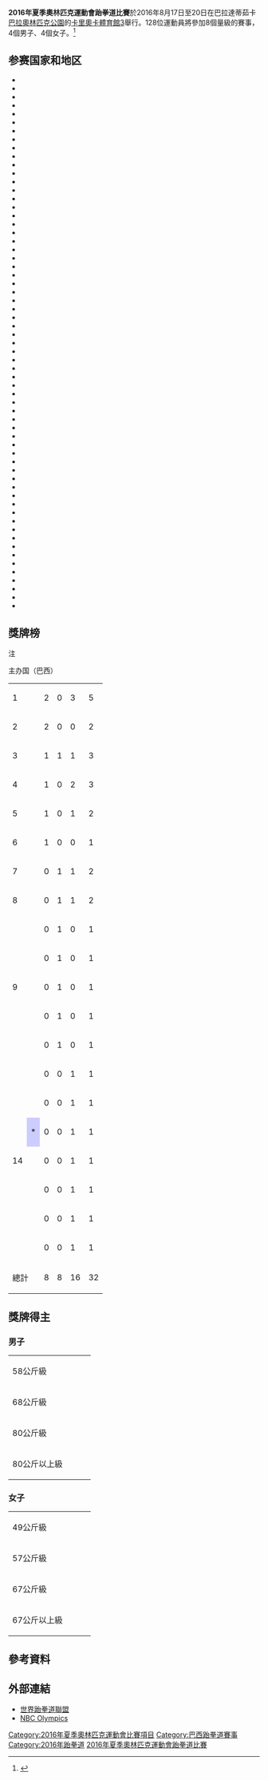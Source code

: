 {{NoteTA|G1=Sports}}
{{Infobox Olympic event
|event = 跆拳道
|games = 2016年夏季
|image = 
|venue = [[卡里奧卡體育館3|卡里奧卡體育館3]]
|dates = 2016年8月17日至20日
|competitors = 128
|nations = 63
|prev = [[2012年夏季奧林匹克運動會跆拳道比賽|2012]]
|next = [[2020年夏季奧林匹克運動會跆拳道比賽|2020]]
}}
{{2016年夏季奥林匹克运动会跆拳道比赛}}
'''2016年夏季奧林匹克運動會跆拳道比賽'''於2016年8月17日至20日在巴拉達蒂茹卡[[巴拉奧林匹克公園|巴拉奧林匹克公園]]的[[卡里奧卡體育館3|卡里奧卡體育館3]]舉行。128位運動員將參加8個量級的賽事，4個男子、4個女子。<ref>{{cite web|url=http://www.rio2016.com/en/the-games/olympic/sports/taekwondo|title=Rio 2016: Taekwondo|publisher=[[Rio_2016|Rio 2016]]|accessdate=8 May 2015|archive-date=2015-04-28|archive-url=https://web.archive.org/web/20150428010828/http://www.rio2016.com/en/the-games/olympic/sports/taekwondo|dead-url=no}}</ref>

==参赛国家和地区==
{{div col|colwidth=20em}}
*{{flagIOC|ARU|2016年夏季|1}}
*{{flagIOC|AUS|2016年夏季|4}}
*{{flagIOC|AZE|2016年夏季|4}}
*{{flagIOC|BLR|2016年夏季|1}}
*{{flagIOC|BEL|2016年夏季|3}}
*{{flagIOC|BRA|2016年夏季|4}}
*{{flagIOC|CAM|2016年夏季|1}}
*{{flagIOC|CAN|2016年夏季|1}}
*{{flagIOC|CPV|2016年夏季|1}}
*{{flagIOC|CAF|2016年夏季|1}}
*{{flagIOC|CHI|2016年夏季|1}}
*{{flagIOC|CHN|2016年夏季|4}}
*{{flagIOC|COL|2016年夏季|2}}
*{{flagIOC|CRO|2016年夏季|3}}
*{{flagIOC|CUB|2016年夏季|1}}
*{{flagIOC|DOM|2016年夏季|3}}
*{{flagIOC|COD|2016年夏季|1}}
*{{flagIOC|EGY|2016年夏季|3}}
*{{flagIOC|FIN|2016年夏季|1}}
*{{flagIOC|FRA|2016年夏季|4}}
*{{flagIOC|GAB|2016年夏季|1}}
*{{flagIOC|GER|2016年夏季|3}}
*{{flagIOC|GBR|2016年夏季|4}}
*{{flagIOC|HAI|2016年夏季|1}}
*{{flagIOC|HON|2016年夏季|1}}
*{{flagIOC|IRI|2016年夏季|4}}
*{{flagIOC|ISR|2016年夏季|1}}
*{{flagIOC|CIV|2016年夏季|3}}
*{{flagIOC|JPN|2016年夏季|1}}
*{{flagIOC|JOR|2016年夏季|1}}
*{{flagIOC|KAZ|2016年夏季|3}}
*{{flagIOC|LBA|2016年夏季|1}}
*{{flagIOC|MLI|2016年夏季|1}}
*{{flagIOC|MEX|2016年夏季|4}}
*{{flagIOC|MDA|2016年夏季|1}}
*{{flagIOC|MGL|2016年夏季|1}}
*{{flagIOC|MAR|2016年夏季|3}}
*{{flagIOC|NEP|2016年夏季|1}}
*{{flagIOC|NED|2016年夏季|1}}
*{{flagIOC|NZL|2016年夏季|1}}
*{{flagIOC|NIG|2016年夏季|1}}
*{{flagIOC|NOR|2016年夏季|1}}
*{{flagIOC|PAN|2016年夏季|1}}
*{{flagIOC|PNG|2016年夏季|2}}
*{{flagIOC|PER|2016年夏季|1}}
*{{flagIOC|PHI|2016年夏季|1}}
*{{flagIOC|POL|2016年夏季|2}}
*{{flagIOC|POR|2016年夏季|1}}
*{{flagIOC|PUR|2016年夏季|1}}
*{{flagIOC|RUS|2016年夏季|3}}
*{{flagIOC|SEN|2016年夏季|1}}
*{{flagIOC|SRB|2016年夏季|2}}
*{{flagIOC|KOR|2016年夏季|5}}
*{{flagIOC|ESP|2016年夏季|3}}
*{{flagIOC|SWE|2016年夏季|2}}
*{{flagIOC|TPE|2016年夏季|3}}
*{{flagIOC|THA|2016年夏季|3}}
*{{flagIOC|TGA|2016年夏季|1}}
*{{flagIOC|TUN|2016年夏季|3}}
*{{flagIOC|TUR|2016年夏季|2}}
*{{flagIOC|USA|2016年夏季|4}}
*{{flagIOC|UZB|2016年夏季|3}}
*{{flagIOC|VEN|2016年夏季|1}}
{{div col end}}

==獎牌榜==
;注
{{colorbox|#ccccff| <nowiki>*</nowiki> }} 主办国（巴西）

{| {{RankedMedalTable|class=wikitable sortable}}
|-
|rowspan=1| 1 || align=left| {{FlagIOCteam|KOR|2016年夏季}} || 2 || 0 || 3 || 5
|- class="sortbottom"
| 2 || align=left| {{FlagIOCteam|CHN|2016年夏季}} || 2 || 0 || 0 || 2
|- class="sortbottom"
| 3 || align=left| {{FlagIOCteam|GBR|2016年夏季}} || 1 || 1 || 1 || 3
|- class="sortbottom"
| 4 || align=left| {{FlagIOCteam|AZE|2016年夏季}} || 1 || 0 || 2 || 3
|- class="sortbottom"
| 5 || align=left| {{FlagIOCteam|CIV|2016年夏季}} || 1 || 0 || 1 || 2
|- class="sortbottom"
| 6 || align=left| {{FlagIOCteam|JOR|2016年夏季}} || 1 || 0 || 0 || 1
|- class="sortbottom"
| 7 || align=left| {{FlagIOCteam|THA|2016年夏季}} || 0 || 1 || 1 || 2
|- class="sortbottom"
| 8 || align=left| {{FlagIOCteam|ESP|2016年夏季}} || 0 || 1 || 1 || 2
|- class="sortbottom"
|rowspan=5| 9 || align=left| {{FlagIOCteam|NIG|2016年夏季}} || 0 || 1 || 0 || 1
|- class="sortbottom"
|align=left| {{FlagIOCteam|RUS|2016年夏季}} || 0 || 1 || 0 || 1
|- class="sortbottom"
|align=left| {{FlagIOCteam|SRB|2016年夏季}} || 0 || 1 || 0 || 1
|- class="sortbottom"
|align=left| {{FlagIOCteam|FRA|2016年夏季}} || 0 || 1 || 0 || 1
|- class="sortbottom"
|align=left| {{FlagIOCteam|MEX|2016年夏季}} || 0 || 1 || 0 || 1
|- class="sortbottom"
|rowspan=7| 14 || align=left| {{FlagIOCteam|TUN|2016年夏季}} || 0 || 0 || 1 || 1
|- class="sortbottom"
|align=left| {{FlagIOCteam|DOM|2016年夏季}} || 0 || 0 || 1 || 1
|- class="sortbottom"
|align=left  style="background-color:#ccccff"| {{FlagIOCteam|BRA|2016年夏季}}* || 0 || 0 || 1 || 1
|- class="sortbottom"
|align=left| {{FlagIOCteam|EGY|2016年夏季}} || 0 || 0 || 1 || 1
|- class="sortbottom"
|align=left| {{FlagIOCteam|IRI|2016年夏季}} || 0 || 0 || 1 || 1
|- class="sortbottom"
|align=left| {{FlagIOCteam|USA|2016年夏季}} || 0 || 0 || 1 || 1
|- class="sortbottom"
|align=left| {{FlagIOCteam|TUR|2016年夏季}} || 0 || 0 || 1 || 1
|- class="sortbottom"
!colspan=2| 總計 || 8 || 8 || 16 || 32
|}

==獎牌得主==
===男子===
{| {{MedalistTable|type=項目}}
|-
|rowspan=2| 58公斤級
|rowspan=2| {{flagIOCmedalist|[[趙帥|趙帥]] |CHN|2016年夏季}}
|rowspan=2| {{flagIOCmedalist|[[达温·汉巴|达温·汉巴]]|THA|2016年夏季}}
|{{flagIOCmedalist|[[路易西托·皮耶|路易西托·皮耶]]|DOM|2016年夏季}}
|-
|{{flagIOCmedalist|[[金泰勋|金泰勋]]|KOR|2016年夏季}}
|-
|rowspan=2| 68公斤級
|rowspan=2|{{flagIOCmedalist|[[艾哈邁德·阿布賈努殊|艾哈邁德·阿布賈努殊]]|JOR|2016年夏季}}
|rowspan=2|{{flagIOCmedalist|[[阿列克谢·丹尼森科|阿列克谢·丹尼森科]]|RUS|2016年夏季}}
|{{flagIOCmedalist|[[李大勋|李大勋]]|KOR|2016年夏季}}
|-
|{{flagIOCmedalist|[[乔尔·冈萨雷斯|乔尔·冈萨雷斯]]|ESP|2016年夏季}}
|-
|rowspan=2| 80公斤級
|rowspan=2|{{flagIOCmedalist|[[謝赫·西塞|謝赫·西塞]]|CIV|2016年夏季}}
|rowspan=2|{{flagIOCmedalist|[[鲁塔洛·穆罕默德|鲁塔洛·穆罕默德]]|GBR|2016年夏季}}
|{{flagIOCmedalist|[[米拉德·贝吉|米拉德·贝吉]]|AZE|2016年夏季}}
|-
|{{flagIOCmedalist|[[Oussama_Oueslati|Oussama Oueslati]]|TUN|2016年夏季}}
|-
|rowspan=2| 80公斤以上級
|rowspan=2|{{flagIOCmedalist|[[拉迪克·伊萨耶夫|拉迪克·伊萨耶夫]]|AZE|2016年夏季}}
|rowspan=2|{{flagIOCmedalist|[[阿卜杜勒·拉扎克·伊素福|阿卜杜勒·拉扎克·伊素福]]|NIG|2016年夏季}}
|{{flagIOCmedalist|[[Maicon_Siqueira|Maicon Siqueira]]|BRA|2016年夏季}}
|-
|{{flagIOCmedalist|[[車東旻|車東旻]]|KOR|2016年夏季}}
|}

===女子===
{| {{MedalistTable|type=項目}}
|-
|rowspan=2| 49公斤級
|rowspan=2|{{flagIOCmedalist|[[金昭熙_(跆拳道)|金昭熙]]|KOR|2016年夏季}}
|rowspan=2|{{flagIOCmedalist|[[蒂亞娜·波丹諾維奇|蒂亞娜·波丹諾維奇]]|SRB|2016年夏季}}
|{{flagIOCmedalist|[[帕季玛特·阿巴卡洛娃|帕季玛特·阿巴卡洛娃]]|AZE|2016年夏季}}
|-
|{{flagIOCmedalist|[[班妮巴·翁巴达那吉|班妮巴·翁巴达那吉]]|THA|2016年夏季}}
|-
|rowspan=2| 57公斤級
|rowspan=2|{{flagIOCmedalist|[[潔蒂·瓊斯|潔蒂·瓊斯]]|GBR|2016年夏季}}
|rowspan=2|{{flagIOCmedalist|[[Eva_Calvo|Eva Calvo]]|ESP|2016年夏季}}
|{{flagIOCmedalist|[[海達雅·馬拉克|海達雅·馬拉克]]|EGY|2016年夏季}}
|-
|{{flagIOCmedalist|[[基米雅·阿里薩德|基米雅·阿里薩德]]|IRI|2016年夏季}}
|-
|rowspan=2| 67公斤級
|rowspan=2|{{flagIOCmedalist|[[吴慧丽|吴慧丽]]|KOR|2016年夏季}}
|rowspan=2|{{flagIOCmedalist|[[Haby_Niaré|Haby Niaré]]|FRA|2016年夏季}}
|{{flagIOCmedalist|[[露絲·巴比|露絲·巴比]]|CIV|2016年夏季}}
|-
|{{flagIOCmedalist|[[努尔·塔塔尔|努尔·塔塔尔]]|TUR|2016年夏季}}
|-
|rowspan=2| 67公斤以上級
|rowspan=2|{{flagIOCmedalist|[[鄭姝音|鄭姝音]]|CHN|2016年夏季}}
|rowspan=2|{{flagIOCmedalist|[[玛丽亚·埃斯皮诺萨|玛丽亚·埃斯皮诺萨]]|MEX|2016年夏季}}
|{{flagIOCmedalist|[[碧安卡·沃克登|碧安卡·沃克登]]|GBR|2016年夏季}}
|-
|{{flagIOCmedalist|[[杰基·加洛韦|杰基·加洛韦]]|USA|2016年夏季}}
|}

==參考資料==
{{Reflist}}

==外部連結==
*[http://www.worldtaekwondofederation.net/ 世界跆拳道聯盟]{{Wayback|url=http://www.worldtaekwondofederation.net/ |date=20140903173538 }}
*[http://nbcolympics.com/taekwondo/ NBC Olympics]{{Wayback|url=http://nbcolympics.com/taekwondo/ |date=20160506221436 }}

{{2016年夏季奧林匹克運動會項目}}
{{奧林匹克運動會跆拳道比賽}}

[[Category:2016年夏季奧林匹克運動會比賽項目|Category:2016年夏季奧林匹克運動會比賽項目]]
[[Category:巴西跆拳道賽事|Category:巴西跆拳道賽事]]
[[Category:2016年跆拳道|Category:2016年跆拳道]]
[[Category:2016年夏季奧林匹克運動會跆拳道比賽|]]
